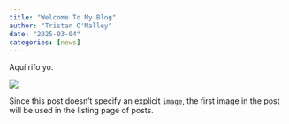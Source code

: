 ```yaml
---
title: "Welcome To My Blog"
author: "Tristan O'Malley"
date: "2025-03-04"
categories: [news]
---
```


Aquí rifo yo.

![](thumbnail.jpg)

Since this post doesn't specify an explicit `image`, the first image in the post will be used in the listing page of posts.
